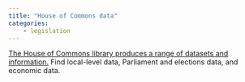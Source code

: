 ```yaml
---
title: "House of Commons data"
categories:
    - legislation
---
```


[The House of Commons library produces a range of datasets and information.](https://commonslibrary.parliament.uk/data-tools-and-resources/) Find local-level data, Parliament and elections data, and economic data.